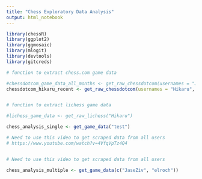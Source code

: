 ```yaml
---
title: "Chess Exploratory Data Analysis"
output: html_notebook
---
```



```r

library(chessR)
library(ggplot2)
library(ggmosaic)
library(mlogit)
library(devtools)
library(gitcreds)

```


```r

# function to extract chess.com game data

#chessdotcom_game_data_all_months <- get_raw_chessdotcom(usernames = "JaseZiv")
chessdotcom_hikaru_recent <- get_raw_chessdotcom(usernames = "Hikaru", year_month = c(202104:202105))


# function to extract lichess game data

#lichess_game_data <- get_raw_lichess("Hikaru")
```

```r

chess_analysis_single <- get_game_data("test")

```
```r
# Need to use this video to get scraped data from all users
# https://www.youtube.com/watch?v=4VfqVpTz4Q4


# Need to use this video to get scraped data from all users

chess_analysis_multiple <- get_game_data(c("JaseZiv", "elroch"))

```

